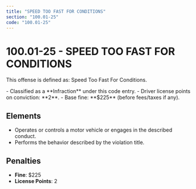 ```yaml
---
title: "SPEED TOO FAST FOR CONDITIONS"
section: "100.01-25"
code: "100.01-25"
---
```





# 100.01-25 - SPEED TOO FAST FOR CONDITIONS

This offense is defined as: Speed Too Fast For Conditions.

<Aside type="tip" title="Charge Type: Infraction">
- Classified as a **Infraction** under this code entry.
- Driver license points on conviction: **2**.
- Base fine: **$225** (before fees/taxes if any).
</Aside>

## Elements
- Operates or controls a motor vehicle or engages in the described conduct.
- Performs the behavior described by the violation title.

## Penalties
- **Fine**: $225
- **License Points**: 2
